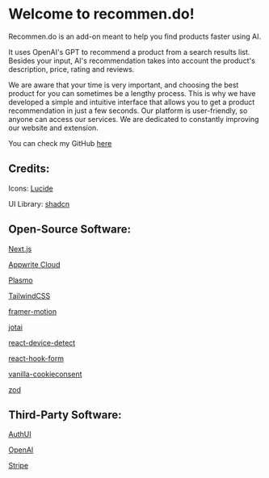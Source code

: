 # Welcome to recommen.do!

Recommen.do is an add-on meant to help you find products faster using AI.

It uses OpenAI's GPT to recommend a product from a search results list. Besides your input, AI's recommendation takes into account the product's description, price, rating and reviews.

We are aware that your time is very important, and choosing the best product for you can sometimes be a lengthy process. This is why we have developed a simple and intuitive interface that allows you to get a product recommendation in just a few seconds. Our platform is user-friendly, so anyone can access our services. We are dedicated to constantly improving our website and extension.

You can check my GitHub [here](https://github.com/alexbacanu)

## Credits:

Icons: [Lucide](https://lucide.dev/)

UI Library: [shadcn](https://ui.shadcn.com/)

## Open-Source Software:

[Next.js](https://nextjs.org/)

[Appwrite Cloud](https://cloud.appwrite.io/console/organization-64413d6ec97fde3d1bff)

[Plasmo](https://www.plasmo.com/)

[TailwindCSS](https://tailwindcss.com/)

[framer-motion](https://www.framer.com/motion/)

[jotai](https://jotai.org/)

[react-device-detect](https://github.com/duskload/react-device-detect)

[react-hook-form](https://react-hook-form.com/)

[vanilla-cookieconsent](https://cookieconsent.orestbida.com/)

[zod](https://zod.dev/)

## Third-Party Software:

[AuthUI](https://www.authui.site/)

[OpenAI](https://platform.openai.com/)

[Stripe](https://stripe.com/docs/development)
